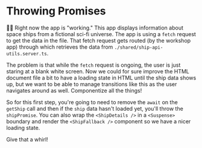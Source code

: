 # Throwing Promises

<EpicVideo url="https://www.epicreact.dev/workshops/react-suspense/throwing-promises" />

👨‍💼 Right now the app is "working." This app displays information about space
ships from a fictional sci-fi universe. The app is using a `fetch` request to
get the data in the <InlineFile file="utils.tsx" /> file. That fetch request
gets routed (by the workshop app) through <InlineFile file="api.server.ts" />
which retrieves the data from `./shared/ship-api-utils.server.ts`.

The problem is that while the `fetch` request is ongoing, the user is just
staring at a blank white screen. Now we could for sure improve the HTML document
file a bit to have a loading state in HTML until the ship data shows up, but we
want to be able to manage transitions like this as the user navigates around as
well. Componentize all the things!

So for this first step, you're going to need to remove the `await` on the
`getShip` call and then if the `ship` data hasn't loaded yet, you'll throw the
`shipPromise`. You can also wrap the `<ShipDetails />` in a `<Suspense>`
boundary and render the `<ShipFallback />` component so we have a nicer loading
state.

Give that a whirl!
